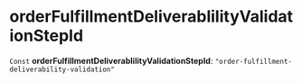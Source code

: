 
# orderFulfillmentDeliverablilityValidationStepId

 `Const` **orderFulfillmentDeliverablilityValidationStepId**: `"order-fulfillment-deliverability-validation"`
